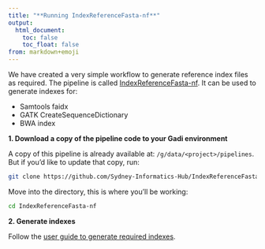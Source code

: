 ```yaml
---
title: "**Running IndexReferenceFasta-nf**"
output:
  html_document:
    toc: false
    toc_float: false
from: markdown+emoji
---
```


We have created a very simple workflow to generate reference index files as required. The pipeline is called [IndexReferenceFasta-nf](https://github.com/Sydney-Informatics-Hub/IndexReferenceFasta-nf). It can be used to generate indexes for: 

* Samtools faidx
* GATK CreateSequenceDictionary
* BWA index

**1. Download a copy of the pipeline code to your Gadi environment**

A copy of this pipeline is already available at: `/g/data/<project>/pipelines`. But if you'd like to update that copy, run: 

```bash
git clone https://github.com/Sydney-Informatics-Hub/IndexReferenceFasta-nf.git
```

Move into the directory, this is where you'll be working: 

```bash
cd IndexReferenceFasta-nf
```

**2. Generate indexes**

Follow the [user guide to generate required indexes](https://github.com/Sydney-Informatics-Hub/IndexReferenceFasta-nf?tab=readme-ov-file#user-guide). 